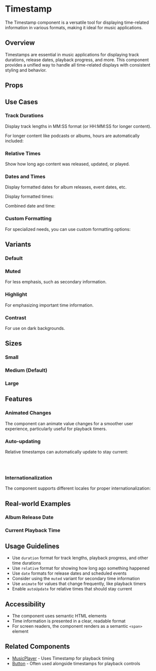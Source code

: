 
<Meta of={TimestampStories} />

# Timestamp

The Timestamp component is a versatile tool for displaying time-related information in various formats, making it ideal for music applications.

## Overview

Timestamps are essential in music applications for displaying track durations, release dates, playback progress, and more. This component provides a unified way to handle all time-related displays with consistent styling and behavior.

<Canvas of={TimestampStories.TrackDuration} />

## Props

<Controls />

## Use Cases

### Track Durations

Display track lengths in MM:SS format (or HH:MM:SS for longer content).

<Canvas of={TimestampStories.TrackDuration} />

For longer content like podcasts or albums, hours are automatically included:

<Canvas of={TimestampStories.LongDuration} />

### Relative Times

Show how long ago content was released, updated, or played.

<Canvas of={TimestampStories.RelativeTime} />

### Dates and Times

Display formatted dates for album releases, event dates, etc.

<Canvas of={TimestampStories.FormattedDate} />

Display formatted times:

<Canvas of={TimestampStories.FormattedTime} />

Combined date and time:

<Canvas of={TimestampStories.FormattedDateTime} />

### Custom Formatting

For specialized needs, you can use custom formatting options:

<Canvas of={TimestampStories.CustomFormat} />

## Variants

### Default

<Canvas of={TimestampStories.TrackDuration} />

### Muted

For less emphasis, such as secondary information.

<Canvas of={TimestampStories.MutedVariant} />

### Highlight

For emphasizing important time information.

<Canvas of={TimestampStories.HighlightVariant} />

### Contrast

For use on dark backgrounds.

<Canvas of={TimestampStories.ContrastVariant} />

## Sizes

### Small

<Canvas of={TimestampStories.SmallSize} />

### Medium (Default)

<Canvas of={TimestampStories.TrackDuration} />

### Large

<Canvas of={TimestampStories.LargeSize} />

## Features

### Animated Changes

The component can animate value changes for a smoother user experience, particularly useful for playback timers.

<Canvas of={TimestampStories.AnimatedChanges} />

### Auto-updating

Relative timestamps can automatically update to stay current:

```jsx
// This will update automatically every minute
<Timestamp value={releaseDate} format="relative" autoUpdate={true} />
```

### Internationalization

The component supports different locales for proper internationalization:

<Canvas of={TimestampStories.DifferentLocales} />

## Real-world Examples

### Album Release Date

<Canvas of={TimestampStories.AlbumReleaseDate} />

### Current Playback Time

<Canvas of={TimestampStories.PlaybackTime} />

## Usage Guidelines

- Use `duration` format for track lengths, playback progress, and other time durations
- Use `relative` format for showing how long ago something happened
- Use `date` formats for release dates and scheduled events
- Consider using the `muted` variant for secondary time information
- Use `animate` for values that change frequently, like playback timers
- Enable `autoUpdate` for relative times that should stay current

## Accessibility

- The component uses semantic HTML elements
- Time information is presented in a clear, readable format
- For screen readers, the component renders as a semantic `<span>` element

## Related Components

- [MusicPlayer](/docs/components-musicplayer--docs) - Uses Timestamp for playback timing
- [Button](/docs/components-button--docs) - Often used alongside timestamps for playback controls 